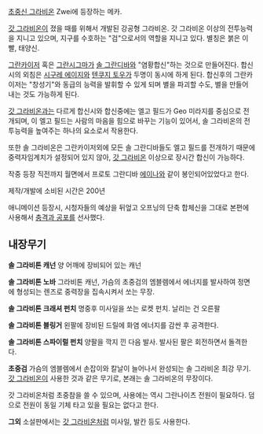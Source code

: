 [[초중신 그라비온]] Zwei에 등장하는 메카.

[[갓 그라비온]]이 졌을 때를 위해서 개발된 강공형 그라비온. 갓 그라비온 이상의 전투능력을 지니고 있으며, 지구를 수호하는  "검"으로서의 역할을 지니고 있다. 별칭은 붉은 이빨, 태양신. 

[[그란카이저]] 혹은 [[그란시그마]]가 [[솔 그란디바]]와 "염황합신"하는 것으로 만들어진다. 합신시의 외침은 [[시구레 에이지]]와 [[텐쿠지 토우가]] 두명이 동시에 하게 된다. 합신후의 그란카이저는 "창성기"와 동급의 능력을 발휘할 수 있게 되며 별을 파괴할 수도, 별을 만들어 내는 것도 가능하게 된다.

[[갓 그라비온]]과는 다르게 합신시와 합신중에는 엘고 필드가 Geo 미라지를 중심으로 전개되며, 이 엘고 필드는 사람의 마음을 힘으로 바꾸는 기능이 있어서, 솔 그라비온의 전투능력을 높여주는 하나의 요소로서 작용한다.

또한 솔 그라비온은 그란카이저외에 모든 솔 그란디바들도 엘고 필드를 전개하기 때문에 중력자임계치가 설정되어 있지 않아, [[갓 그라비온]] 이상으로 장시간 합신이 가능하다. 

작중 등장 직전까지 월면에서 프로토 그란디바 [[에이나]]와 같이 봉인되어있었다고 한다.

제작/개발에 소비된 시간은 200년

애니메이션 등장시, 시청자들의 예상을 뒤엎고 오프닝의 단축 합체신을 그대로 본편에 사용해서 [[충격과 공포]]를 선사했다.

== 내장무기 ==
'''솔 그라비톤 캐넌'''
양 어깨에 장비되어 있는 캐넌

'''솔 그라비톤 노바'''
그라비톤 캐넌, 가슴의 초중검의 엠블렘에서 에너지를 발사하여 정면에 형성되는 렌즈로 중력장을 집속시켜서 쏘는 무장.

'''솔 그라비톤 크래셔 펀치'''
명중후 미사일을 쏘는 로켓 펀치. 날리는 건 오른팔

'''솔 그라비톤 블링거'''
왼팔에 장비된 드릴에 화염 에너지를 감싼 후 공격한다.

'''솔 그라비톤 스파이럴 펀치'''
양팔을 깍지 낀 다음 발사. 발사된 팔은 회전하면서 돌격한다.

'''초중검'''
가슴의 엠블렘에서 손잡이와 칼날이 늘어나서 완성되는 솔 그라비온 최강 무기. [[갓 그라비온]]이 사용한 것과 같은 무기로, 본래는 솔 그라비온의 무장이다.

갓 그라비온처럼 초중참을 쓸 수 있으며, 사용에는 역시 그란나이츠 전원이 필요하다. 덤으로 전원이 동일 기체 타고 있을 필요는 없다고 한다.

'''그외'''
소설판에서는 [[갓 그라비온]]처럼 미사일, 발칸 등도 사용한다.
